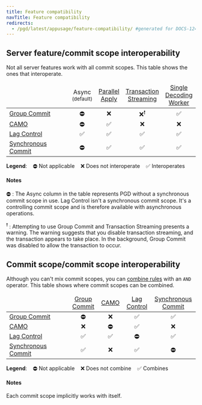 ```yaml
---
title: Feature compatibility
navTitle: Feature compatibility
redirects:
  - /pgd/latest/appusage/feature-compatibility/ #generated for DOCS-1247-PGD-6.0-Docs
---
```


## Server feature/commit scope interoperability

Not all server features work with all commit scopes. This table shows the ones that interoperate.

<table style="table-layout: fixed">
<thead>
<tr>
<td style="text-align:center; width:33%"></td>
<td style="text-align:center"> Async<br/><div style="font-size:smaller">(default)</div></td> 
<td style="text-align:center"><a href="/pgd/latest/reference/parallelapply">Parallel<br/>Apply</a> </td>
<td style="text-align:center"><a href="/pgd/latest/reference/transaction-streaming">Transaction<br/>Streaming</a> </td>
<td style="text-align:center"><a href="/pgd/latest/reference/decoding_worker">Single<br/>Decoding<br/>Worker</a> </td>
</tr>
</thead>
<tbody>
<tr>
<td> <a href="/pgd/latest/reference/commit-scopes/group-commit">Group Commit</a> </td>
<td style="text-align:center"> ⛔︎ </td>
<td style="text-align:center"> ❌ </td>
<td style="text-align:center">  ❌<sup>❗️</sup> </td>
<td style="text-align:center">  ✅ </td>
</tr>
<tr>
<td> <a href="/pgd/latest/reference/commit-scopes/camo">CAMO</a> </td>
<td style="text-align:center"> ⛔︎ </td>
<td style="text-align:center">  ✅ </td>
<td style="text-align:center">  ❌ </td>
<td style="text-align:center">  ❌ </td>
</tr>
<tr>
<td> <a href="/pgd/latest/reference/commit-scopes/lag-control">Lag Control</a> </td>
<td style="text-align:center"> ✅ </td>
<td style="text-align:center"> ✅ </td>
<td style="text-align:center"> ✅  </td>
<td style="text-align:center">  ✅ </td>
</tr>
<tr>
<td> <a href="/pgd/latest/reference/commit-scopes/synchronous_commit">Synchronous Commit</a> </td>
<td style="text-align:center"> ⛔︎ </td>
<td style="text-align:center"> ✅ </td>
<td style="text-align:center">  ✅ </td>
<td style="text-align:center"> ✅ </td>
</tr>
</tbody>
</table>                           

**Legend**:&nbsp;&nbsp;&nbsp; ⛔︎ Not applicable&nbsp;&nbsp;&nbsp; ❌ Does not interoperate&nbsp;&nbsp;&nbsp; ✅ Interoperates


#### Notes

⛔︎&nbsp;:&nbsp;The Async column in the table represents PGD without a synchronous commit scope in use. Lag Control isn't a synchronous commit scope. It's a controlling commit scope and is therefore available with asynchronous operations. 

<sup>❗️</sup>&nbsp;:&nbsp;Attempting to use Group Commit and Transaction Streaming presents a warning. The warning suggests that you disable transaction streaming, and the transaction appears to take place. In the background, Group Commit was disabled to allow the transaction to occur.



## Commit scope/commit scope interoperability

Although you can't mix commit scopes, you can [combine rules](/pgd/latest/reference/commit-scopes/commit-scope-rules/#combining-rules) with an `AND` operator. This table shows where commit scopes can be combined.		

<table style="table-layout: fixed">
<thead>
<tr>
<td style="text-align:center; width:33%"></td>
<td style="text-align:center"> <a href="/pgd/latest/reference/commit-scopes/group-commit">Group<br/>Commit</a></td> 
<td style="text-align:center"><a href="/pgd/latest/reference/commit-scopes/camo">CAMO</a> </td>
<td style="text-align:center"><a href="/pgd/latest/reference/commit-scopes/lag-control">Lag<br/>Control</a> </td>
<td style="text-align:center"><a href="/pgd/latest/reference/commit-scopes/synchronous_commit">Synchronous<br/>Commit</a> </td>
</tr>
</thead>
<tbody>
<tr>
<td> <a href="/pgd/latest/reference/commit-scopes/group-commit">Group Commit</a> </td>
<td style="text-align:center"> ⛔︎ </td>
<td style="text-align:center"> ❌ </td>
<td style="text-align:center">  ✅ </td>
<td style="text-align:center">  ✅ </td>
</tr>
<tr>
<td> <a href="/pgd/latest/reference/commit-scopes/camo">CAMO</a> </td>
<td style="text-align:center"> ❌ </td>
<td style="text-align:center"> ⛔︎ </td>
<td style="text-align:center">  ✅ </td>
<td style="text-align:center">  ❌ </td>
</tr>
<tr>
<td> <a href="/pgd/latest/reference/commit-scopes/lag-control">Lag Control</a> </td>
<td style="text-align:center"> ✅ </td>
<td style="text-align:center"> ✅ </td>
<td style="text-align:center">  ⛔︎ </td>
<td style="text-align:center">  ✅ </td>
</tr>
<tr>
<td> <a href="/pgd/latest/reference/commit-scopes/synchronous_commit">Synchronous Commit</a> </td>
<td style="text-align:center"> ✅ </td>
<td style="text-align:center"> ❌ </td>
<td style="text-align:center">  ✅ </td>
<td style="text-align:center">  ⛔︎ </td>
</tr>
</tbody>
</table>                           

**Legend**:&nbsp;&nbsp;&nbsp; ⛔︎ Not applicable&nbsp;&nbsp;&nbsp; ❌ Does not combine&nbsp;&nbsp;&nbsp; ✅ Combines

#### Notes

Each commit scope implicitly works with itself.
